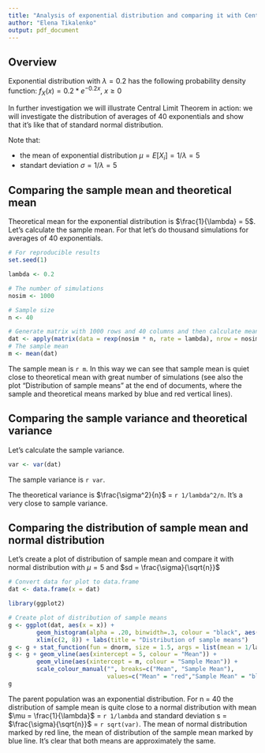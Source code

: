 ```yaml
---
title: "Analysis of exponential distribution and comparing it with Central Limit Theorem"
author: "Elena Tikalenko"
output: pdf_document
---
```


Overview
-----------------------------------------------------------------------------------------------------------------------
Exponential distribution with $\lambda = 0.2$ has the following probability density function:
$f_X(x) = 0.2 * e^{-0.2x}$, $x \ge 0$

In further investigation we will illustrate Central Limit Theorem in action: we will investigate the distribution of averages of 40 exponentials and show that it's like that of standard normal distribution.

Note that:

- the mean of exponential distribution $\mu = E[X_i] = 1/\lambda = 5$
- standart deviation $\sigma = 1/\lambda = 5$

Comparing the sample mean and theoretical mean
----------------------------------------------------------------------------------------------------------------------
Theoretical mean for the exponential distribution is $\frac{1}{\lambda} = 5$.
Let's calculate the sample mean. For that let's do thousand simulations for averages of 40 exponentials.

```r
# For reproducible results
set.seed(1)

lambda <- 0.2

# The number of simulations
nosim <- 1000

# Sample size
n <- 40

# Generate matrix with 1000 rows and 40 columns and then calculate mean of each column
dat <- apply(matrix(data = rexp(nosim * n, rate = lambda), nrow = nosim), 1, mean)
# The sample mean
m <- mean(dat)
```
The sample mean is `r m`. In this way we can see that sample mean is quiet close to theoretical mean with great number of simulations (see also the plot "Distribution of sample means" at the end of documents, where the sample and theoretical means marked by blue and red vertical lines).

Comparing the sample variance and theoretical variance
-----------------------------------------------------------------------------------------------------------------------
Let's calculate the sample variance.
```r
var <- var(dat)
```
The sample variance is `r var`.

The theoretical variance is $\frac{\sigma^2}{n}$ = `r 1/lambda^2/n`. It's a very close to sample variance.

Comparing the distribution of sample mean and normal distribution
-----------------------------------------------------------------------------------------------------------------------
Let's create a plot of distribution of sample mean and compare it with normal distribution with $\mu = 5$ and $sd = \frac{\sigma}{\sqrt{n}}$

```r
# Convert data for plot to data.frame
dat <- data.frame(x = dat)

library(ggplot2)

# Create plot of distribution of sample means
g <- ggplot(dat, aes(x = x)) + 
        geom_histogram(alpha = .20, binwidth=.3, colour = "black", aes(y = ..density..)) + 
        xlim(c(2, 8)) + labs(title = "Distribution of sample means")
g <- g + stat_function(fun = dnorm, size = 1.5, args = list(mean = 1/lambda, sd = 1/lambda/sqrt(n)))
g <- g + geom_vline(aes(xintercept = 5, colour = "Mean")) + 
        geom_vline(aes(xintercept = m, colour = "Sample Mean")) +
        scale_colour_manual("", breaks=c("Mean", "Sample Mean"), 
                            values=c("Mean" = "red","Sample Mean" = "blue"))
g

```
The parent population was an exponential distribution. For n = 40 the distribution of sample mean is quite close to a normal distribution with mean $\mu = \frac{1}{\lambda}$ = `r 1/lambda` and standard deviation s = $\frac{\sigma}{\sqrt{n}}$ = `r sqrt(var)`. The mean of normal distribution marked by red line, the mean of distribution of the sample mean marked by blue line. It's clear that both means are approximately the same.
